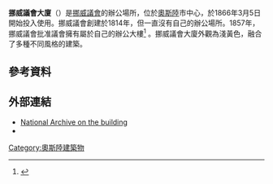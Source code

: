 {{expand|time=2015-01-17T04:24:20+00:00}}
{{Infobox building
| name = 挪威議會大廈
| native_name = Stortingsbygningen {{in lang|no}}
| former_names = 
| alternate_names = 
| image = Stortinget, Oslo, Norway (cropped).jpg
| alt = 
| caption = 挪威議會大廈
| map_type = Norway Oslo Central
| map_alt = 
| map_caption = Location in Oslo
| coordinates = {{coord|59|54|47|N|10|44|24|E|display=inline}}
| altitude = 
| building_type = 
| architectural_style = [[折衷主義|折衷主義]]
| structural_system = 
| cost = {{NOK|68,061,444}}
| ren_cost = 
| location = {{NOR}}[[奧斯陸|奧斯陸]]
| address = 卡爾·約翰街22號
| client = 
| owner = 
| current_tenants = [[挪威議會|挪威議會]]
| landlord = 
| start_date = 1860年8月3日
| completion_date = 
| inauguration_date =  1866年3月5日
| renovation_date = 
| demolition_date = 
| destruction_date = 
| height = 
| diameter = 
| other_dimensions = 
| floor_count = 
| floor_area = 
| main_contractor = 
| architect = {{link-en|埃米爾·維克多·朗萊特|Emil Victor Langlet}}
| architecture_firm = 
| structural_engineer = 
| services_engineer = 
| civil_engineer = 
| other_designers = 
| quantity_surveyor = 
| awards = 
| ren_architect = 
| ren_firm = 
| ren_str_engineer = 
| ren_serv_engineer = 
| ren_civ_engineer = 
| ren_oth_designers = 
| ren_qty_surveyor = 
| ren_awards = 
| references = 
}}

'''挪威議會大廈'''（{{lang-no|Stortingsbygningen}}）是[[挪威議會|挪威議會]]的辦公場所，位於[[奧斯陸|奧斯陸]]市中心，於1866年3月5日開始投入使用。挪威議會創建於1814年，但一直沒有自己的辦公場所。1857年，挪威議會批准議會擁有屬於自己的辦公大樓<ref name=history>{{cite web |url=http://www.stortinget.no/no/Stortinget-og-demokratiet/Historikk/Stortingsbygningen-fra-1866-til-i-dag/ |title=Stortingsbygningen fra 1866 til i dag |author=[[挪威議會|挪威議會]] |accessdate=14 October 2009 |language=Norwegian |deadurl=yes |archiveurl=https://web.archive.org/web/20091007071957/http://www.stortinget.no/no/Stortinget-og-demokratiet/Historikk/Stortingsbygningen-fra-1866-til-i-dag/ |archivedate=2009年10月7日 }}</ref> 。挪威議會大廈外觀為淺黃色，融合了多種不同風格的建築。
==參考資料==
{{reflist}}
==外部連結==
{{commons category|Stortingsbygningen}}
*[https://web.archive.org/web/20110727074126/http://www.arkivverket.no/webfelles/stortingsbygning/storting_langlet_1.html National Archive on the building]
*{{cite web|title=Mysterious man snuck into the plenary chamber|url=http://www.vg.no/nyheter/innenriks/artikkel.php?artid=10066040|publisher=Verdens Gang|language=Norwegian|date=2012-06-22|access-date=2015-01-17|archive-date=2012-08-27|archive-url=https://web.archive.org/web/20120827161838/http://www.vg.no/nyheter/innenriks/artikkel.php?artid=10066040|dead-url=no}} 
{{European building-stub}}
[[Category:奧斯陸建築物|Category:奧斯陸建築物]]